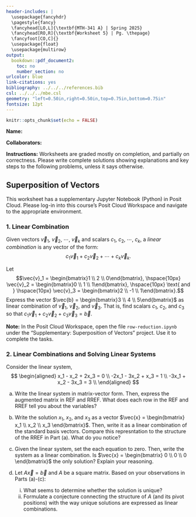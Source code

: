 ---
header-includes: |
  \usepackage{fancyhdr}
  \pagestyle{fancy}
  \fancyhead[LO,L]{\textbf{MTH-341 A} | Spring 2025}
  \fancyhead[RO,R]{\textbf{Worksheet 5} | Pg. \thepage}
  \fancyfoot[CO,C]{}
  \usepackage{float}
  \usepackage{multirow}
output:
  bookdown::pdf_document2:
    toc: no
    number_section: no
urlcolor: blue
link-citations: yes
bibliography: ../../../references.bib
csl: ../../../mbe.csl
geometry: "left=0.50in,right=0.50in,top=0.75in,bottom=0.75in"
fontsize: 12pt
---

```{r setup, include=FALSE}
knitr::opts_chunk$set(echo = FALSE)
```

**Name:**

**Collaborators:**

\noindent\rule{\textwidth}{1pt}
**Instructions:** Worksheets are graded mostly on completion, and partially on correctness. Please write complete solutions showing explanations and key steps to the following problems, unless it says otherwise.
\noindent\rule{\textwidth}{1pt}

## Superposition of Vectors

This worksheet has a supplementary Jupyter Notebook (Python) in Posit Cloud. Please log-in into this course's Posit Cloud Workspace and navigate to the appropriate environment.

### 1. Linear Combination

Given vectors $\vec{v}_1$, $\vec{v}_2$, $\cdots$, $\vec{v}_k$ and scalars $c_1$, $c_2$, $\cdots$, $c_k$, a *linear combination* is any vector of the form: $$c_1 \vec{v}_1 + c_2 \vec{v}_2 + \cdots + c_k \vec{v}_k.$$

Let $$\vec{v}_1 = \begin{bmatrix}1 \\ 2 \\ 0\end{bmatrix}, \hspace{10px} \vec{v}_2 = \begin{bmatrix}0 \\ 1 \\ 1\end{bmatrix}, \hspace{10px} \text{ and } \hspace{10px} \vec{v}_3 = \begin{bmatrix}2 \\ -1 \\ 1\end{bmatrix}.$$ Express the vector $\vec{b} = \begin{bmatrix}3 \\ 4 \\ 5\end{bmatrix}$ as linear combination of $\vec{v}_1$, $\vec{v}_2$, and $\vec{v}_3$. That is, find scalars $c_1$, $c_2$, and $c_3$ so that $c_1 \vec{v}_1 + c_2 \vec{v}_2 + c_3 \vec{v}_3 = \vec{b}$.

**Note:** In the Posit Cloud Workspace, open the file `row-reduction.ipynb` under the "Supplementary: Superposition of Vectors" project. Use it to complete the tasks.
\vfill

\newpage

### 2. Linear Combinations and Solving Linear Systems

Consider the linear system,
$$
\begin{aligned}
 x_1 - x_2 + 2x_3 = 0 \\
-2x_1 - 3x_2 + x_3 = 1 \\
-3x_1 + x_2 - 3x_3 = 3 \\
\end{aligned}
$$

a. Write the linear system in matrix-vector form. Then, express the augmented matrix in REF and RREF. What does each row in the REF and RREF tell you about the variables?
\vfill

b. Write the solution $x_1$, $x_2$, and $x_3$ as a vector $\vec{x} = \begin{bmatrix} x_1 \\ x_2 \\ x_3 \end{bmatrix}$. Then, write it as a linear combination of the standard basis vectors. Compare this represntation to the structure of the RREF in Part (a). What do you notice?
\vfill

c. Given the linear system, set the each equation to zero. Then, write the system as a linear combination. Is $\vec{x} = \begin{bmatrix} 0 \\ 0 \\ 0 \end{bmatrix}$ the only solution? Explain your reasoning.
\vfill

d. Let $A \vec{x} = \vec{b}$ and $A$ be a square matrix. Based on your observations in Parts (a)-(c):

    i. What seems to determine whether the solution is unique?
    \vfill
    ii. Formulate a conjecture connecting the structure of $A$ (and its pivot positions) with the way unique solutions are expressed as linear combinations.
    \vfill

<!-- \newpage

## **References**

::: {#refs}
:::

<br> -->
